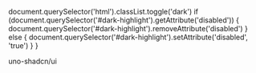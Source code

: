 
  document.querySelector('html').classList.toggle('dark')
  if (document.querySelector('#dark-highlight').getAttribute('disabled')) {
    document.querySelector('#dark-highlight').removeAttribute('disabled')
  } else {
    document.querySelector('#dark-highlight').setAttribute('disabled', 'true')
  }
}

<div class="h-14 flex flex-row items-center justify-between sticky top-0 z-40 lt-sm:px-4 sm:px-8 b-b-1 b-b-solid b-b-border text-base font-bold bg-background">
  <NavLink to="/" className="flex flex-row items-center gap-2 no-underline !hover:no-underline">
    <span class="i-tabler:circle-filled flex w-6.5 h-6.5 fill-primary !text-primary"></span>
    <span class="!text-primary !hover:no-underline">uno-shadcn/ui</span>
  </NavLink>
  <span class="pr-2 flex items-center gap-2">
    <a
      href="https://github.com/fisand/uno-shadcn-ui"
      target="_blank"
      class="hover:bg-gray-100 p-1.25 rounded dark:bg-gray-200 dark:hover:bg-gray-100"
    >
      <span class="i-logos:github-icon flex w-5.25 h-5.25 fill-primary !text-primary cursor-pointer"></span>
    </a>
    <span onClick={toggleTheme} class="i-lucide:sun w-5.25 h-5.25 hidden dark:flex"></span>
    <span onClick={toggleTheme} class="i-lucide:moon flex w-5.25 h-5.25 dark:hidden"></span>
  </span>
</div>
